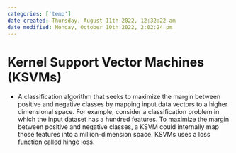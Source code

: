 ```yaml
---
categories: ['temp']
date created: Thursday, August 11th 2022, 12:32:22 am
date modified: Monday, October 10th 2022, 2:02:24 pm
---
```


# Kernel Support Vector Machines (KSVMs)
- A classification algorithm that seeks to maximize the margin between positive and negative classes by mapping input data vectors to a higher dimensional space. For example, consider a classification problem in which the input dataset has a hundred features. To maximize the margin between positive and negative classes, a KSVM could internally map those features into a million-dimension space. KSVMs uses a loss function called hinge loss.



